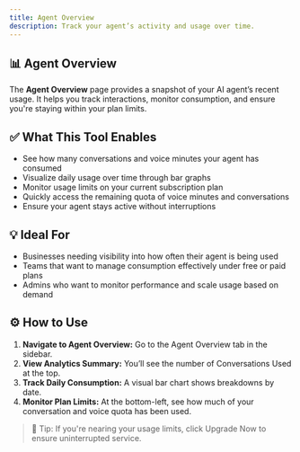 ```yaml
---
title: Agent Overview
description: Track your agent’s activity and usage over time.
---
```


## 📊 Agent Overview

The **Agent Overview** page provides a snapshot of your AI agent’s recent  usage. It helps you track interactions, monitor consumption, and ensure you're staying within your plan limits.

## ✅ What This Tool Enables

- See how many conversations and voice minutes your agent has consumed
- Visualize daily usage over time through bar graphs
- Monitor usage limits on your current subscription plan
- Quickly access the remaining quota of voice minutes and conversations
- Ensure your agent stays active without interruptions

## 💡 Ideal For

- Businesses needing visibility into how often their agent is being used
- Teams that want to manage consumption effectively under free or paid plans
- Admins who want to monitor performance and scale usage based on demand

## ⚙️ How to Use

1.  **Navigate to Agent Overview:** Go to the Agent Overview tab in the sidebar.
2.  **View Analytics Summary:** You’ll see the number of Conversations Used at the top.
3.  **Track Daily Consumption:** A visual bar chart shows breakdowns by date.
4.  **Monitor Plan Limits:** At the bottom-left, see how much of your conversation and voice quota has been used.

> 🧠 Tip: If you're nearing your usage limits, click Upgrade Now to ensure uninterrupted service.


